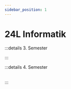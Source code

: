 ```yaml
---
sidebar_position: 1
---
```


# 24L Informatik

:::details 3. Semester

  <Table
    header={['Datum', 'Thema', 'Inhalt']}
    compact
    selectable
    rows={[
      { cells: ['16.08.2021', 'Schulstart', 'Asufall'], type: 'holiday' },
      { cells: ['23.08.2021', 'Netzwerke', 'Schichtenmodell, TCP/IP-Schichtenmodell'] },
      { cells: ['30.08.2021', 'Netzwerke', 'Codierung, IP-Adresse'] },
      { cells: ['06.09.2021', 'Netzwerke', 'Routing & DNS'] },
      { cells: ['13.09.2021', 'Netzwerke', 'Protokolle, World Wide Web']},
      { cells: ['20.09.2021', 'Netzwerke', 'Workshop'] },
      { cells: ['27.09.2021', 'Umweltwoche', ''], type: 'holiday' },
      { cells: ['04.10.2021', 'Herbstferien', ''], type: 'holiday' },
      { cells: ['11.10.2021', 'Herbstferien', ''], type: 'holiday' },
      { cells: ['18.10.2021', 'Herbstferien', ''], type: 'holiday' },
      { cells: ['25.10.2021', 'Netzwerke', 'Test'], type: 'test' },
      { cells: ['01.11.2021', 'Kryptologie', 'Antike Verschlüsselungsverfahren'] },
      { cells: ['08.11.2021', 'Kryptologie', "Semaine d'études"], type: 'holiday' },
      { cells: ['15.11.2021', 'Kryptologie', 'Symmetrische Verschlüsselung'] },
      { cells: ['22.11.2021', 'Kryptologie', 'Asymmetrische Verschlüsselung'] },
      { cells: ['29.11.2021', 'Kryptologie', 'Hashfunktion'] },
      { cells: ['06.12.2021', 'Kryptologie', 'Digitale Signaturen'] },
      { cells: ['13.12.2021', 'Kryptologie', 'Test'], type: 'test' },
      { cells: ['20.12.2021', 'Kryptologie', 'Steganographie oder Funktionsweise Corona Tracing'] },
      { cells: ['27.12.2021', 'Winterferien', ''], type: 'holiday' },
      { cells: ['03.01.2022', 'Winterferien', ''], type: 'holiday' },
      { cells: ['10.01.2022', 'Computer', 'Grundlagen'] },
      { cells: ['17.01.2022', 'Computer', 'Digitale Schaltungen'] },
      { cells: ['19.01.2022', 'Notenschluss', ''], type: 'event' },
      { cells: ['24.01.2022', 'Computer', ''] }
    ]}
  />
:::

:::details 4. Semester
<Table
  header={['Datum', 'Thema', 'Inhalt']}
  compact
  selectable
  rows={fs2022}
  order={SortTimeTableByDate}
/>
:::